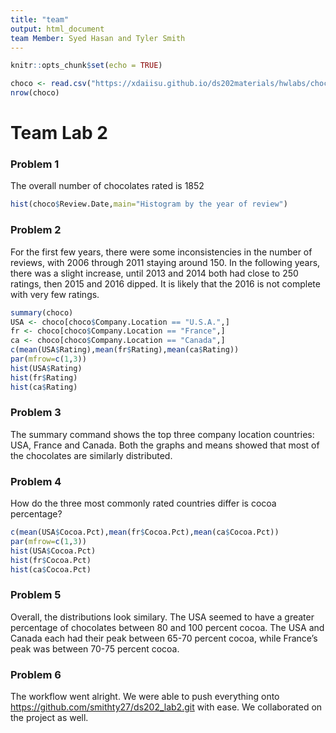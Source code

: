 ```yaml
---
title: "team"
output: html_document
team Member: Syed Hasan and Tyler Smith
---
```


```r
knitr::opts_chunk$set(echo = TRUE)
```

```r
choco <- read.csv("https://xdaiisu.github.io/ds202materials/hwlabs/choco.csv")
nrow(choco)
```
# Team Lab 2
### Problem 1
The overall number of chocolates rated is 1852


```r
hist(choco$Review.Date,main="Histogram by the year of review")
```

### Problem 2
For the first few years, there were some inconsistencies in the number of reviews, with 2006 through 2011 staying around 150. In the following years, there was a slight increase, until 2013 and 2014 both had close to 250 ratings, then 2015 and 2016 dipped. It is likely that the 2016 is not complete with very few ratings.


```r
summary(choco)
USA <- choco[choco$Company.Location == "U.S.A.",]
fr <- choco[choco$Company.Location == "France",]
ca <- choco[choco$Company.Location == "Canada",]
c(mean(USA$Rating),mean(fr$Rating),mean(ca$Rating))
par(mfrow=c(1,3))
hist(USA$Rating)
hist(fr$Rating)
hist(ca$Rating)

```

### Problem 3

The summary command shows the top three company location countries: USA, France and Canada.
Both the graphs and means showed that most of the chocolates are similarly distributed. 

### Problem 4
How do the three most commonly rated countries differ is cocoa percentage?

```r
c(mean(USA$Cocoa.Pct),mean(fr$Cocoa.Pct),mean(ca$Cocoa.Pct))
par(mfrow=c(1,3))
hist(USA$Cocoa.Pct)
hist(fr$Cocoa.Pct)
hist(ca$Cocoa.Pct)
```


### Problem 5
Overall, the distributions look similary. The USA seemed to have a greater percentage of chocolates between 80 and 100 percent cocoa. The USA and Canada each had their peak between 65-70 percent cocoa, while France's peak was between 70-75 percent cocoa. 

### Problem 6
The workflow went alright. We were able to push everything onto <https://github.com/smithty27/ds202_lab2.git> with ease. We collaborated on the project as well.

